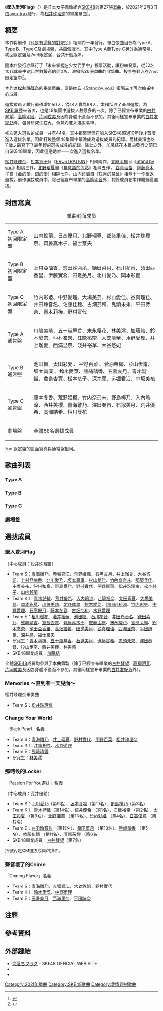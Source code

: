 {{Refimprove|time=2020-12-23T11:31:16+00:00}}
{{Infobox Single
| Name = 墜入愛河Flag<br /><small>{{lang|ja|恋落ちフラグ}}</small>
| Artist = [[SKE48|SKE48]]
| Album = 
| A-side = 
| B-side = Memories ～直到有一天見面～（{{lang|ja|Memories ～いつの日か会えるまで～}}；Type A）<br />Change Your World（Type B）<br />那時候的Locker（{{lang|ja|あの頃のロッカー}}；Type C） <br />聲音壞了的Chime（{{lang|ja|音の割れたチャイム}}；劇場盤）
| Released = 2021年2月3日
| Format = [[單曲|單曲]]
| Recorded = 
| Genre = [[J-POP|J-POP]]
| Length = 
| Label = [[avex_trax|avex trax]]
| Writer = [[秋元康|秋元康]]（作詞）
| Producer = 秋元康
| Certification = 
| Chart position =
| Last single = 《[[也是有這樣的對吧？|也是有這樣的對吧？]]》<br />（2020年）
| This single = 《'''墜入愛河Flag'''》<br />（2021年）
| Next single = 《[[找到了那時候的你|找到了那時候的你]]》<br />（2021年）
| Misc = 
}}

《'''墜入愛河Flag'''》（{{jpn|j=恋落ちフラグ|rm=Koi ochi furagu|f=y}}）是日本女子偶像組合[[SKE48|SKE48]]的第27張[[單曲|單曲]]，於2021年2月3日由[[avex_trax|avex trax]]發行，為[[松井珠理奈|松井珠理奈]]的畢業單曲<ref>{{cite news|url=http://spn.ske48.co.jp/news/index.php?id=1606122828|language=ja|script-title=ja: 2021年2月3日(水)発売SKE48 27thシングル「恋落ちフラグ」リリース決定！ 松井珠理奈卒業記念シングルは全員参加曲に！！|publisher=SKE48 Mobile|date=2020-11-23|accessdate=2020-11-23|archive-date=2020-11-23|archive-url=https://web.archive.org/web/20201123110627/http://spn.ske48.co.jp/news/index.php?id=1606122828|dead-url=no}}</ref>。

== 概要 ==
本作與前作《[[也是有這樣的對吧？|也是有這樣的對吧？]]》相隔約一年發行。單曲依曲目分為Type A、Type B、Type C及劇場盤，共四個版本。其中Type A至Type C另分為通常盤、初回限定盤及7net限定盤，合共十個版本。

隨本作發行亦舉行了「未來掌握在少女們手中」投票活動，讓粉絲投票，從22名10代成員中選出票數最高的前6名，演唱第28張單曲的收錄曲。投票卷封入在7net限定盤中<ref>{{cite news|url=http://spn.ske48.co.jp/news/?id=1606122656|language=ja|script-title=ja: 『未来は少女たちの手の中』 SKE48 28thシングル カップリング収録「ティーンズユニット」メンバー投票企画が始動！|publisher=SKE48 Mobile|date=2020-11-23|accessdate=2020-11-23|archive-date=2020-11-23|archive-url=https://web.archive.org/web/20201123112346/http://spn.ske48.co.jp/news/?id=1606122656|dead-url=no}}</ref>。

本作為[[松井珠理奈|松井珠理奈]]的畢業單曲，這是她自《[[Stand_by_you|Stand by you]]》相隔三作再次擔任中心成員。

選拔成員人數比前作增加50人，從18人變為68人。本作採取了全員選拔，為[[SKE48|SKE48]]歷來首次，也是48集團中選拔人數最多的一次。除了已經宣布畢業的[[白井琴望|白井琴望]]、[[高柳明音|高柳明音]]、[[片岡成美|片岡成美]]及因為身體不適而不參加，其後同樣宣布畢業的[[白井友紀乃|白井友紀乃]]外，包含研究生在內，全員均進入選拔名單。

初次進入選拔的成員一共有44名{{noteTag|1=包括[[青海雛乃|青海雛乃]]、[[赤堀君江|赤堀君江]]、[[荒野姫楓|荒野姫楓]]、[[石黑友月|石黑友月]]、[[大谷悠妃|大谷悠妃]]、[[上村亞柚香|上村亞柚香]]、[[坂本真凜|坂本真凜]]、[[杉山愛佳|杉山愛佳]]、[[竹內奈奈未|竹內奈奈未]]、[[都築里佳|都築里佳]]、[[中坂美祐|中坂美祐]]、[[仲村和泉|仲村和泉]]、[[野村實代|野村實代]]、[[平野百菜|平野百菜]]（以上為Team S成員）、[[青木詩織|青木詩織]]、[[入内嶋涼|入内嶋涼]]、[[太田彩夏|太田彩夏]]、[[岡本彩夏|岡本彩夏]]、[[川嶋美晴|川嶋美晴]]、[[鈴木愛菜|鈴木愛菜]]、[[中野愛理|中野愛理]]、[[藤本冬香|藤本冬香]]、[[水野愛理|水野愛理]]（以上為Team KII成員）、[[相川暖花|相川暖花]]、[[池田楓|池田楓]]、[[石川花音|石川花音]]、[[井田玲音名|井田玲音名]]、[[倉島杏實|倉島杏實]]、[[鈴木戀奈|鈴木戀奈]]、[[田邊美月|田邊美月]]、[[西滿里奈|西滿里奈]]、[[平田詩奈|平田詩奈]]、[[深井願|深井願]]、[[福士奈央|福士奈央]]（以上為Team E成員）、[[青木莉樺|青木莉樺]]、[[五十嵐早香|五十嵐早香]]、[[石塚美月|石塚美月]]、[[伊藤實希|伊藤實希]]、[[加藤結|加藤結]]、[[鬼頭未來|鬼頭未來]]、[[澤田奏音|澤田奏音]]、[[杉山步南|杉山步南]]、[[西井美櫻|西井美櫻]]、[[林美澪|林美澪]]（以上為研究生）。}}。其中都築里佳在加入SKE48超過10年後才首度進入選拔名單，因此打破整個48集團中最晚成為選拔成員的紀錄。而林美澪也以11歲之齡寫下了最年輕的選拔成員的紀錄。除此之外，加藤結在本單曲發行之前已自SKE48畢業，因此這是她唯一一次進入選拔名單{{noteTag|1=大芝凜華雖然也參與了單曲的封面和MV拍攝，但在單曲發行前也已自SKE48畢業，並且沒有被註明在選拔成員名單中（實質上已辭退選拔）。}}。

[[松井珠理奈|松井珠理奈]]、[[松本慈子|松本慈子]]自《[[FRUSTRATION|FRUSTRATION]]》相隔兩作，[[菅原茉椰|菅原茉椰]]自《[[Stand_by_you|Stand by you]]》相隔三作，[[北野瑠夏|北野瑠夏]]自《[[無意識的色彩|無意識的色彩]]》相隔五作， [[谷真理佳|谷真理佳]]、[[齊藤真木子|齊藤真木子]]自《[[金的愛，銀的愛|金的愛，銀的愛]]》相隔七作，[[山内鈴蘭|山内鈴蘭]]自《[[12月的袋鼠|12月的袋鼠]]》相隔十一作重返選拔。前作選拔成員中，除已經宣布畢業的[[高柳明音|高柳明音]]外，其餘成員在本作繼續獲選拔。

== 封面寫真 ==
{| class="wikitable" style="line-height:1.2em; font-size:small"
|+ 单曲封面成员
|-
| Type A 初回限定盤 || 山内鈴蘭、日高優月、北野瑠華、都築里佳、松井珠理奈、齊藤真木子、福士奈央
|-
| Type B 初回限定盤 || 上村亞柚香、惣田紗莉渚、鎌田菜月、石川花音、須田亞香里、伊藤實希、田邊美月、北川愛乃、岡本彩夏
|-
| Type C 初回限定盤 || 竹内彩姫、中野愛理、大場美奈、杉山愛佳、谷真理佳、井田玲音名、佐藤佳穗、古畑奈和、鬼頭未來、平田詩奈、青木莉樺、野村實代
|-
| Type A 通常盤 || 川嶋美晴、五十嵐早香、末永櫻花、林美澪、加藤結、鈴木戀奈、仲村和泉、江籠祐奈、大芝凜華、水野愛理、井上瑠夏、西滿里奈、淺井裕華、大谷悠妃
|-
| Type B 通常盤 ||池田楓、太田彩夏 、平野百菜 、菅原茉椰、杉山步南、坂本真凜 、鈴木愛菜、熊崎晴香、石黑友月、青木詩織、倉島杏實、松本慈子、深井願、赤堀君江、中坂美祐
|-
| Type C 通常盤 || 藤本冬香、荒野姫楓、竹内奈奈未、野島樺乃、入內嶋涼、西井美櫻、青海雛乃、澤田奏音、石塚美月、荒井優希、高畑結希、相川暖花
|-
| 劇場盤 ||全體68名選拔成員
|}

7net限定盤的封面寫真與通常盤相同。

== 歌曲列表 ==
=== Type A ===
{{tracklist
| collapsed = 
| headline = CD
| total_length = 
| all_lyrics =

| title1 = 墜入愛河Flag
| lyrics1 = [[秋元康|秋元康]]
| music1 = Nobuaki Tanaka
| arranger1 = Nobuaki Tanaka
| length1 = 

| title2 = Memories ～直到有一天見面～
| note2 = 松井珠理奈
| lyrics2 = 松井珠理奈
| music2 = {{link-ja|福田貴訓}}
| arranger2 = 福田貴訓
| length2 = 

| title3 = 墜入愛河Flag off vocal ver.
| note3 =
| lyrics3 = 
| music3 =Nobuaki Tanaka
| arranger3 =Nobuaki Tanaka
| length3 = 

| title4 = Memories ～直到有一天見面～ off vocal ver.
| music4 = 福田貴訓
| arranger4 = 福田貴訓
| length4 = 
}}
{{tracklist
| headline = DVD
| extra_column = 導演
| total_length = 
| title1 = 墜入愛河Flag Music Video
| extra1 = 
| length1 = 
| title2 = Memories ～直到有一天見面～ Music Video
| extra2 = 
| length2 = 
| title3 = 松井珠理奈 12年的軌跡 2008年-2020年
| length3 =
}}

=== Type B===
{{tracklist
| collapsed = 
| headline = CD
| total_length = 
| all_lyrics =

| title1 = 墜入愛河Flag
| lyrics1 = [[秋元康|秋元康]]
| music1 = Nobuaki Tanaka
| arranger1 = Nobuaki Tanaka
| length1 = 

| title2 = Change Your World
| note2 = Black Pearl
| lyrics2 = 松井珠理奈
| music2 = 山田智和
| arranger2 = {{link-ja|APAZZI}}
| length2 = 

| title3 = 墜入愛河Flag off vocal ver.
| note3 =
| lyrics3 = 
| music3 =Nobuaki Tanaka
| arranger3 =Nobuaki Tanaka
| length3 = 

| title4 = Change Your World off vocal ver.
| music4 = 山田智和
| arranger4 = APAZZI
| length4 = 
}}
{{tracklist
| headline = DVD
| extra_column = 導演
| total_length = 
| title1 = 墜入愛河Flag Music Video
| extra1 = 
| length1 = 
| title2 = Change Your World Music Video
| extra2 = 
| length2 = 
| title3 = Black Pearl「Change Your World」 Music Video Documentary&SKE48 劇場出道12周年特別LIVE
| length3 =
}}

=== Type C===
{{tracklist
| collapsed = 
| headline = CD
| total_length = 
| all_lyrics =

| title1 = 墜入愛河Flag
| lyrics1 = [[秋元康|秋元康]]
| music1 = Nobuaki Tanaka
| arranger1 = Nobuaki Tanaka
| length1 = 

| title2 = 那時候的Locker
| note2 = Passion For You選拔
| lyrics2 = 秋元康
| music2 = {{link-ja|Language (日本乐队)|Language (日本のバンド)|本澤尚之}}、{{link-ja|note native|note native|田尻知之}}
| arranger2 = APAZZI
| length2 = 

| title3 = 墜入愛河Flag off vocal ver.
| note3 =
| lyrics3 = 
| music3 =Nobuaki Tanaka
| arranger3 =Nobuaki Tanaka
| length3 = 

| title4 = 那時候的Locker off vocal ver.
| music4 = 本澤尚之、田尻知之
| arranger4 = APAZZI
| length4 = 
}}
{{tracklist
| headline = DVD
| extra_column = 導演
| total_length = 
| title1 = 墜入愛河Flag Music Video
| extra1 = 
| length1 = 
| title2 = 那時候的Locker Music Video
| extra2 = 
| length2 = 
| title3 = SKE48 27th Single「墜入愛河Flag」 Music Video Documentary
| length3 =
}}

===劇場盤===
{{tracklist
| collapsed = 
| headline = CD
| total_length = 
| all_lyrics =

| title1 = 墜入愛河Flag
| lyrics1 = [[秋元康|秋元康]]
| music1 = Nobuaki Tanaka
| arranger1 = Nobuaki Tanaka
| length1 = 

| title2 = 聲音壞了的Chime
| note2 = Coming Flavor
| lyrics2 = 秋元康
| music2 = 大濱健悟
| arranger2 = {{link-ja|野中“MASA”雄一|野中“まさ”雄一}}
| length2 = 

| title3 = 墜入愛河Flag off vocal ver.
| note3 =
| lyrics3 = 
| music3 =Nobuaki Tanaka
| arranger3 =Nobuaki Tanaka
| length3 = 

| title4 = 聲音壞了的Chime off vocal ver.
| music4 = 大濱健悟
| arranger4 = 野中“MASA”雄一
| length4 = 
}}

==選拔成員==
===墜入愛河Flag===
（中心成員：松井珠理奈）
* Team S：[[青海雛乃|青海雛乃]]、[[赤堀君江|赤堀君江]]、[[荒野姫楓|荒野姫楓]]、[[石黑友月|石黑友月]]、[[井上瑠夏|井上瑠夏]]、[[大谷悠妃|大谷悠妃]]、[[上村亞柚香|上村亞柚香]]、[[北川愛乃|北川愛乃]]、[[坂本真凜|坂本真凜]]、[[杉山愛佳|杉山愛佳]]、[[竹內奈奈未|竹內奈奈未]]、[[都築里佳|都築里佳]]、[[中坂美祐|中坂美祐]]、[[仲村和泉|仲村和泉]]、[[野島樺乃|野島樺乃]]、[[野村實代|野村實代]]、[[平野百菜|平野百菜]]、[[松井珠理奈|松井珠理奈]]、[[松本慈子|松本慈子]]、[[山内鈴蘭|山内鈴蘭]]
* Team KII：[[青木詩織|青木詩織]]、[[荒井優希|荒井優希]]、[[入内嶋涼|入内嶋涼]]、[[江籠裕奈|江籠裕奈]]、[[太田彩夏|太田彩夏]]、[[大場美奈|大場美奈]]、[[岡本彩夏|岡本彩夏]]、[[川嶋美晴|川嶋美晴]]、[[北野瑠華|北野瑠華]]、[[鈴木愛菜|鈴木愛菜]]、[[惣田紗莉渚|惣田紗莉渚]]、[[竹内彩姫|竹内彩姫]]、[[中野愛理|中野愛理]]、[[日高優月|日高優月]]、[[藤本冬香|藤本冬香]]、[[古畑奈和|古畑奈和]]、[[水野愛理|水野愛理]]
* Team E：[[相川暖花|相川暖花]]、[[淺井裕華|淺井裕華]]、[[池田楓|池田楓]]、[[石川花音|石川花音]]、[[井田玲音名|井田玲音名]]、[[鎌田菜月|鎌田菜月]]、[[熊崎晴香|熊崎晴香]]、[[倉島杏實|倉島杏實]]、[[齊藤真木子|齊藤真木子]]、[[佐藤佳穗|佐藤佳穗]]、[[末永櫻花|末永櫻花]]、[[菅原茉椰|菅原茉椰]]、[[鈴木戀奈|鈴木戀奈]]、[[須田亞香里|須田亞香里]]、[[高畑結希|高畑結希]]、[[田邊美月|田邊美月]]、[[谷真理佳|谷真理佳]]、[[西滿里奈|西滿里奈]]、[[平田詩奈|平田詩奈]]、[[深井願|深井願]]、[[福士奈央|福士奈央]]
* 研究生：[[青木莉樺|青木莉樺]]、[[五十嵐早香|五十嵐早香]]、[[石塚美月|石塚美月]]、[[伊藤實希|伊藤實希]]、[[鬼頭未來|鬼頭未來]]、[[澤田奏音|澤田奏音]]、[[杉山步南|杉山步南]]、[[西井美櫻|西井美櫻]]、[[林美澪|林美澪]]
* SKE48畢業成員：[[加藤結|加藤結]]{{noteTag|1=本單曲發行前的2020年12月31日已自SKE48畢業<ref>{{Cite web|url=http://spn.ske48.co.jp/news/?id=1608437470|script-title=ja: SKE48 10期研究生 加藤結 卒業のご報告|work=SKE48 OFFICIAL WEB SITE|publisher=Zest|date=2020-12-20|accessdate=2021-01-13|archive-date=2020-12-20|archive-url=https://web.archive.org/web/20201220120044/http://spn.ske48.co.jp/news/?id=1608437470|dead-url=no}}</ref>。}}
全體[[SKE48|SKE48]]成員均參與了本曲錄製（除了已經宣布畢業的[[白井琴望|白井琴望]]、[[高柳明音|高柳明音]]、[[片岡成美|片岡成美]]及因為身體不適而不參加，其後同樣宣布畢業的[[白井友紀乃|白井友紀乃]]外）。

===Memories ～直到有一天見面～===
;松井珠理奈畢業曲
*Team S：[[松井珠理奈|松井珠理奈]]

===Change Your World===
; 「Black Pearl」名義
*Team S：[[青海雛乃|青海雛乃]]、[[井上瑠夏|井上瑠夏]]、[[野村實代|野村實代]]、[[平野百菜|平野百菜]]、[[松井珠理奈|松井珠理奈]]
*Team KII：[[江籠裕奈|江籠裕奈]]、[[水野愛理|水野愛理]]
*Team E：[[熊崎晴香|熊崎晴香]]
*研究生：[[林美澪|林美澪]]

===那時候的Locker===
;「Passion For You選抜」名義
（中心成員：荒井優希）
*Team S：[[北川愛乃|北川愛乃]]（第9名）、[[坂本真凜|坂本真凜]]（第10名）、[[野島樺乃|野島樺乃]]（第3名）
*Team KII：[[青木詩織|青木詩織]]（第14名）、[[荒井優希|荒井優希]] （第1名）、[[江籠裕奈|江籠裕奈]] （第2名）、[[太田彩夏|太田彩夏]] （第8名）、[[北野瑠華|北野瑠華]] （第16名）、[[竹内彩姬|竹内彩姬]] （第4名）、[[日高優月|日高優月]] （第12名）
*Team E：[[井田玲音名|井田玲音名]] （第15名）、[[鎌田菜月|鎌田菜月]] （第13名）、[[熊崎晴香|熊崎晴香]] （第5名）、[[佐藤佳穗|佐藤佳穗]] （第11名）、[[菅原茉椰|菅原茉椰]] （第6名）
*SKE48畢業成員：[[白井琴望|白井琴望]]{{noteTag|1=本單曲發行前的2021年1月31日已自SKE48畢業<ref>{{Cite web|url=http://www.ske48.co.jp/news/?id=1611130859|script-title=ja: SKE48 teamKⅡ 白井琴望 卒業のご報告|work=SKE48 OFFICIAL WEB SITE|publisher=Zest|date=2020-12-23|access-date=2021-02-02|archive-date=2021-01-30|archive-url=https://web.archive.org/web/20210130061846/http://www.ske48.co.jp/news/?id=1611130859}}</ref>。}}（第7名）
括號內是CM選拔成員的排名。

===聲音壞了的Chime===
;「Coming Flavor」名義
*Team S：[[青海雛乃|青海雛乃]]、[[赤堀君江|赤堀君江]]、[[大谷悠妃|大谷悠妃]]、[[野村實代|野村實代]]
*Team KII：[[鈴木愛菜|鈴木愛菜]]、[[中野愛理|中野愛理]]
*Team E：[[田邊美月|田邊美月]]、[[西滿里奈|西滿里奈]]、[[平田詩奈|平田詩奈]]

== 注釋 ==
{{NoteFoot}}
{{Reflist|group=注}}

== 參考資料 ==
{{reflist}}

== 外部鏈結 ==
* [https://www.ske48.co.jp/discography/?id=1024&select=single 恋落ちフラグ] {{Wayback|url=https://www.ske48.co.jp/discography/?id=1024&select=single |date=20210417154558 }} - SKE48 OFFICIAL WEB SITE
* {{YouTube|SY0gdrzM328|SKE48 / SKE48 「恋落ちフラグ」Music Video／2021年2月3日発売}}
* {{YouTube|nAuuLbFm2QY|SKE48 27thシングル「恋落ちフラグ」Music VideoのYouTube公開直前スペシャル生配信特番配信！}}

{{SKE48}}
{{Oricon單曲週榜冠軍 (2021年)|2021年2月15日}}
{{Oricon單曲合算週榜冠軍 (2021年)|2021年2月15日}}

{{DEFAULTSORT:Koi ochi Flag}}
[[Category:2021年單曲|Category:2021年單曲]]
[[Category:SKE48歌曲|Category:SKE48歌曲]]
[[Category:愛情題材歌曲|Category:愛情題材歌曲]]